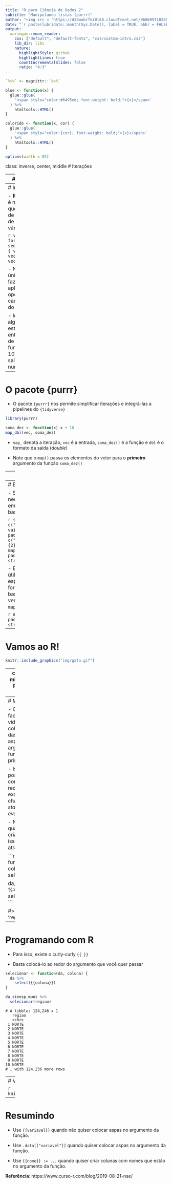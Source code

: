```yaml
---
title: "R para Ciência de Dados 2"
subtitle: "Manipulando listas (purrr)"
author: "<img src = 'https://d33wubrfki0l68.cloudfront.net/9b0699f18268059bdd2e5c21538a29eade7cbd2b/67e5c/img/logo/cursor1-5.png' width = '30%'>"
date: "`r paste(lubridate::month(Sys.Date(), label = TRUE, abbr = FALSE, locale = 'pt_BR.UTF-8'), 'de', lubridate::year(Sys.Date()))`"
output:
  xaringan::moon_reader:
    css: ["default", "default-fonts", "css/custom-intro.css"]
    lib_dir: libs
    nature:
      highlightStyle: github
      highlightLines: true
      countIncrementalSlides: false
      ratio: "4:3"
---
```


```r
`%>%` <- magrittr::`%>%`

blue <- function(x) {
  glue::glue(
    '<span style="color:#6495ed; font-weight: bold;">{x}</span>'
  ) %>% 
    htmltools::HTML()
}

colorido <- function(x, cor) {
  glue::glue(
    '<span style="color:{cor}; font-weight: bold;">{x}</span>'
  ) %>% 
    htmltools::HTML()
}

options(width = 85)
```

class: inverse, center, middle
# Iterações

---
# Motivação

- A iteração é um dos padrões mais comuns em qualquer tarefa de programação

- Entender bem como uma iteração funciona pode facilitar a vida

- Padrões mais seguros de iteração podem deixar o código mais limpo

- É comum precisar repetir uma tarefa várias vezes na ciência de dados

---
# Introdução

- __Iteração__ não é nada mais do que a repetição de um trecho de código várias
vezes

```r
vec <- 1:10
for (i in seq_along(vec)) {
  vec[i] <- vec[i] + 10
}
vec
```

- Note como a única coisa que fazemos é aplicar uma operação em cada elemento do
vetor

- Identificamos algumas estruturas: entrada (vetor de 1 a 10), função (somar 10),
formato da saída (um vetor numérico)

---
# O pacote {purrr}

- O pacote `{purrr}` nos permite simplificar iterações e integrá-las a pipelines
do `{tidyverse}`

```r
library(purrr)

soma_dez <- function(x) x + 10
map_dbl(vec, soma_dez)
```

- `map_` denota a iteração, `vec` é a entrada, `soma_dez()` é a função e `dbl`
é o formato da saída (_double_)

- Note que o `map()` passa os elementos do vetor para o __primeiro__ argumento
da função `soma_dez()`

---
# Funções

- Para passar outros arugmentos (fixos) a uma função, basta adicioná-los ao
`map()`

```r
soma_n <- function(x, n) x + n
map_dbl(vec, soma_n, n = 3)
```

- Para simplificar funções simples, podemos usar uma notação __lambda__ na qual
`.x` representa onde deve ir o elemento do vetor

```r
map_dbl(vec, ~3+.x)
```

---
# Extras

- Se for necessário iterar em duas listas, basta usar `map2()`

```r
strings <- c("oiii", "como vai", "tchau")
padroes <- c("i+",   "(.o){2}",  "[au]+$")
map2_chr(strings, padroes, str_extract)
```

- E, se for mais útil não especificar o formato de saída, basta usar as versões
puras dos `map()`s

```r
map2(strings, padroes, str_extract)
```

---
# Vamos ao R!

```r
knitr::include_graphics("img/gato.gif")
```

---
class: inverse, middle, center
# Programando com dplyr

---
# Motivação

- O `{dplyr}` facilita a nossa vida ao permitir colocar os nomes das variáveis
sem aspas nos argumentos das funções principais

- Isso só é possível por conta de um recurso quase exclusivo do R, chamado de
*non standard evaluation* (NSE)

- No entanto, quando queremos criar funções, isso pode atrapalhar

```r
selecionar <- function(da, coluna) {
  da %>% 
    select(coluna)
}

da_sinesp_muni %>% 
  selecionar(regiao)
```
    
    #> Error: object 'regiao' not found

---
# Programando com R

- Para isso, existe o curly-curly `{{ }}`

- Basta colocá-lo ao redor do argumento que você quer passar

```r
selecionar <- function(da, coluna) {
  da %>% 
    select({{coluna}})
}

da_sinesp_muni %>% 
  selecionar(regiao)
```

    # A tibble: 124,246 x 1
       regiao
       <chr> 
     1 NORTE 
     2 NORTE 
     3 NORTE 
     4 NORTE 
     5 NORTE 
     6 NORTE 
     7 NORTE 
     8 NORTE 
     9 NORTE 
    10 NORTE 
    # … with 124,236 more rows

---
# Vamos ao R!

```r
knitr::include_graphics("img/gato.gif")
```

---
# Resumindo

- Use `{{variavel}}` quando não quiser colocar aspas no argumento da função.

- Use `.data[["variavel"]]` quando quiser colocar aspas no argumento da função.

- Use `{{nome}} := ...` quando quiser criar colunas com nomes que estão no argumento da função.

__Referência__: https://www.curso-r.com/blog/2019-08-21-nse/

